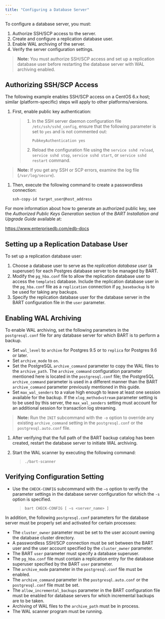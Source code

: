 ```yaml
---
title: "Configuring a Database Server"
---
```




To configure a database server, you must:

1.  Authorize SSH/SCP access to the server.
2.  Create and configure a replication database user.
3.  Enable WAL archiving of the server.
4.  Verify the server configuration settings.

> **Note:** You must authorize SSH/SCP access and set up a replication database user before restarting the database server with WAL archiving enabled.


## Authorizing SSH/SCP Access

The following example enables SSH/SCP access on a CentOS 6.x host; similar (platform-specific) steps will apply to other platforms/versions.

1.  First, enable public key authentication:

    > 1.  In the SSH server daemon configuration file `/etc/ssh/sshd_config`, ensure that the following parameter is set to `yes` and is not commented out:
    >
    >     `PubkeyAuthentication yes`
    >
    > 2.  Reload the configuration file using the `service sshd reload`, `service sshd stop`, `service sshd start`, or `service sshd restart` command.

> **Note:** If you get any SSH or SCP errors, examine the log file (`/var/log/secure`).


1.  Then, execute the following command to create a passwordless connection:

    `ssh-copy-id target_user@host_address`

For more information about how to generate an authorized public key, see the *Authorized Public Keys Generation* section of the *BART Installation and Upgrade Guide* available at:

<https://www.enterprisedb.com/edb-docs>

## Setting up a Replication Database User

To set up a replication database user:

1.  Choose a database user to serve as the *replication database user* (a superuser) for each Postgres database server to be managed by BART.
2.  Modify the `pg_hba.conf` file to allow the replication database user to access the `template1` database. Include the replication database user in the `pg_hba.conf` file as a `replication` connection if `pg_basebackup` is to be used for taking any backups.
3.  Specify the replication database user for the database server in the BART configuration file in the `user` parameter.

## Enabling WAL Archiving

To enable WAL archiving, set the following parameters in the `postgresql.conf` file for any database server for which BART is to perform a backup.

-   Set `wal_level` to `archive` for Postgres 9.5 or to `replica` for Postgres 9.6 or later.
-   Set `archive_mode` to `on`.
-   Set the PostgreSQL `archive_command` parameter to copy the WAL files to the `archive_path`. The `archive_command` configuration parameter mentioned here is located in the `postgresql.conf` file; the PostgreSQL `archive_command` parameter is used in a different manner than the BART `archive_command` parameter previously mentioned in this guide.
-   Set `max_wal_senders` to a value high enough to leave at least one session available for the backup. If the `xlog_method=stream` parameter setting is to be used by this server, the `max_wal_senders` setting must account for an additional session for transaction log streaming.

> **Note:** Run the `INIT` subcommand with the `-o` option to override any existing `archive_command` setting in the `postgresql.conf` or the `postgresql.auto.conf` file.


1.  After verifying that the full path of the BART backup catalog has been created, restart the database server to initiate WAL archiving.

2.  Start the WAL scanner by executing the following command:

    > `./bart-scanner`

## Verifying Configuration Setting

-   Use the `CHECK-CONFIG` subcommand with the `–s` option to verify the parameter settings in the database server configuration for which the `-s` option is specified.

    > `bart CHECK-CONFIG [ –s <server_name> ]`

In addition, the following `postgresql.conf` parameters for the database server must be properly set and activated for certain processes:

-   The `cluster_owner` parameter must be set to the user account owning the database cluster directory.
-   A passwordless SSH/SCP connection must be set between the BART user and the user account specified by the `cluster_owner` parameter.
-   The BART `user` parameter must specify a database superuser.
-   The `pg_hba.conf` file must contain a replication entry for the database superuser specified by the BART `user` parameter.
-   The `archive_mode` parameter in the `postgresql.conf` file must be enabled.
-   The `archive_command` parameter in the `postgresql.auto.conf` or the `postgresql.conf` file must be set.
-   The `allow_incremental_backups` parameter in the BART configuration file must be enabled for database servers for which incremental backups are to be taken.
-   Archiving of WAL files to the `archive_path` must be in process.
-   The WAL scanner program must be running.
